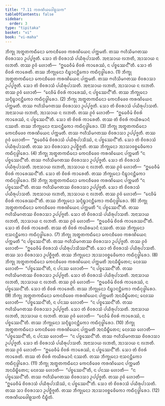 ```yaml
---
title: "7.11 ᨠᩁᨱᩦᨿᨴᩮᩤᩊᩈᨠ"
tableOfContents: false
sidebar:
  order: 3
type: "tipitaka"
basket: "vi"
book: "vi-maha"
---
```



<DynamicBreadcrumb />

<Division number="320" book="vi-maha">

<Paragraph number="1495" book="vi-maha">
ᨽᩥᨠ᩠ᨡᩩ ᩋᨲ᩠ᨳᨲᨠᨳᩥᨶᩮᩣ ᨠᩮᨶᨧᩥᨴᩮᩅ ᨠᩁᨱᩦᨿᩮᨶ ᨸᨠ᩠ᨠᨾᨲᩥ. ᨲᩔ ᨻᩉᩥᩈᩦᨾᨣᨲᩔ ᨧᩦᩅᩁᩣᩈᩣ ᩏᨸ᩠ᨸᨩ᩠ᨩᨲᩥ. ᩈᩮᩣ ᨲᩴ ᨧᩦᩅᩁᩣᩈᩴ ᨸᨿᩥᩁᩩᨸᩣᩈᨲᩥ. ᩋᨶᩣᩈᩣᨿ ᩃᨽᨲᩥ, ᩋᩣᩈᩣᨿ ᨶ ᩃᨽᨲᩥ. ᨲᩔ ᩑᩅᩴ ᩉᩮᩣᨲᩥ—  “ᩍᨵᩮᩅᩥᨾᩴ ᨧᩦᩅᩁᩴ ᨠᩣᩁᩮᩔᩴ, ᨶ ᨸᨧ᩠ᨧᩮᩔᨶ᩺”ᨲᩥ. ᩈᩮᩣ ᨲᩴ ᨧᩦᩅᩁᩴ ᨠᩣᩁᩮᨲᩥ. ᨲᩔ ᨽᩥᨠ᩠ᨡᩩᨶᩮᩣ ᨶᩥᨭ᩠ᨮᩣᨶᨶ᩠ᨲᩥᨠᩮᩣ ᨠᨳᩥᨶᩩᨴ᩠ᨵᩤᩁᩮᩣ. (1)
</Paragraph>

<Paragraph number="1496" book="vi-maha">
ᨽᩥᨠ᩠ᨡᩩ ᩋᨲ᩠ᨳᨲᨠᨳᩥᨶᩮᩣ ᨠᩮᨶᨧᩥᨴᩮᩅ ᨠᩁᨱᩦᨿᩮᨶ ᨸᨠ᩠ᨠᨾᨲᩥ. ᨲᩔ ᨻᩉᩥᩈᩦᨾᨣᨲᩔ ᨧᩦᩅᩁᩣᩈᩣ ᩏᨸ᩠ᨸᨩ᩠ᨩᨲᩥ. ᩈᩮᩣ ᨲᩴ ᨧᩦᩅᩁᩣᩈᩴ ᨸᨿᩥᩁᩩᨸᩣᩈᨲᩥ. ᩋᨶᩣᩈᩣᨿ ᩃᨽᨲᩥ, ᩋᩣᩈᩣᨿ ᨶ ᩃᨽᨲᩥ. ᨲᩔ ᩑᩅᩴ ᩉᩮᩣᨲᩥ—  “ᨶᩮᩅᩥᨾᩴ ᨧᩦᩅᩁᩴ ᨠᩣᩁᩮᩔᩴ, ᨶ ᨸᨧ᩠ᨧᩮᩔᨶ᩺”ᨲᩥ. ᨲᩔ ᨽᩥᨠ᩠ᨡᩩᨶᩮᩣ ᩈᨶ᩠ᨶᩥᨭ᩠ᨮᩣᨶᨶ᩠ᨲᩥᨠᩮᩣ ᨠᨳᩥᨶᩩᨴ᩠ᨵᩤᩁᩮᩣ. (2)
</Paragraph>

<Paragraph number="1497" book="vi-maha">
ᨽᩥᨠ᩠ᨡᩩ ᩋᨲ᩠ᨳᨲᨠᨳᩥᨶᩮᩣ ᨠᩮᨶᨧᩥᨴᩮᩅ ᨠᩁᨱᩦᨿᩮᨶ ᨸᨠ᩠ᨠᨾᨲᩥ. ᨲᩔ ᨻᩉᩥᩈᩦᨾᨣᨲᩔ ᨧᩦᩅᩁᩣᩈᩣ ᩏᨸ᩠ᨸᨩ᩠ᨩᨲᩥ. ᩈᩮᩣ ᨲᩴ ᨧᩦᩅᩁᩣᩈᩴ ᨸᨿᩥᩁᩩᨸᩣᩈᨲᩥ. ᩋᨶᩣᩈᩣᨿ ᩃᨽᨲᩥ, ᩋᩣᩈᩣᨿ ᨶ ᩃᨽᨲᩥ. ᨲᩔ ᩑᩅᩴ ᩉᩮᩣᨲᩥ—  “ᩍᨵᩮᩅᩥᨾᩴ ᨧᩦᩅᩁᩴ ᨠᩣᩁᩮᩔᩴ, ᨶ ᨸᨧ᩠ᨧᩮᩔᨶ᩺”ᨲᩥ. ᩈᩮᩣ ᨲᩴ ᨧᩦᩅᩁᩴ ᨠᩣᩁᩮᨲᩥ. ᨲᩔ ᨲᩴ ᨧᩦᩅᩁᩴ ᨠᨿᩥᩁᨾᩣᨶᩴ ᨶᩔᨲᩥ. ᨲᩔ ᨽᩥᨠ᩠ᨡᩩᨶᩮᩣ ᨶᩣᩈᨶᨶ᩠ᨲᩥᨠᩮᩣ ᨠᨳᩥᨶᩩᨴ᩠ᨵᩤᩁᩮᩣ. (3)
</Paragraph>

<Paragraph number="1498" book="vi-maha">
ᨽᩥᨠ᩠ᨡᩩ ᩋᨲ᩠ᨳᨲᨠᨳᩥᨶᩮᩣ ᨠᩮᨶᨧᩥᨴᩮᩅ ᨠᩁᨱᩦᨿᩮᨶ ᨸᨠ᩠ᨠᨾᨲᩥ. ᨲᩔ ᨻᩉᩥᩈᩦᨾᨣᨲᩔ ᨧᩦᩅᩁᩣᩈᩣ ᩏᨸ᩠ᨸᨩ᩠ᨩᨲᩥ. ᨲᩔ ᩑᩅᩴ ᩉᩮᩣᨲᩥ—  “ᩍᨵᩮᩅᩥᨾᩴ ᨧᩦᩅᩁᩣᩈᩴ ᨸᨿᩥᩁᩩᨸᩣᩈᩥᩔᩴ, ᨶ ᨸᨧ᩠ᨧᩮᩔᨶ᩺”ᨲᩥ. ᩈᩮᩣ ᨲᩴ ᨧᩦᩅᩁᩣᩈᩴ ᨸᨿᩥᩁᩩᨸᩣᩈᨲᩥ. ᨲᩔ ᩈᩣ ᨧᩦᩅᩁᩣᩈᩣ ᩏᨸᨧ᩠ᨨᩥᨩ᩠ᨩᨲᩥ. ᨲᩔ ᨽᩥᨠ᩠ᨡᩩᨶᩮᩣ ᩋᩣᩈᩣᩅᨧ᩠ᨨᩮᨴᩥᨠᩮᩣ ᨠᨳᩥᨶᩩᨴ᩠ᨵᩤᩁᩮᩣ. (4)
</Paragraph>

<Paragraph number="1499" book="vi-maha">
ᨽᩥᨠ᩠ᨡᩩ ᩋᨲ᩠ᨳᨲᨠᨳᩥᨶᩮᩣ ᨠᩮᨶᨧᩥᨴᩮᩅ ᨠᩁᨱᩦᨿᩮᨶ ᨸᨠ᩠ᨠᨾᨲᩥ “ᨶ ᨸᨧ᩠ᨧᩮᩔᨶ᩺”ᨲᩥ. ᨲᩔ ᨻᩉᩥᩈᩦᨾᨣᨲᩔ ᨧᩦᩅᩁᩣᩈᩣ ᩏᨸ᩠ᨸᨩ᩠ᨩᨲᩥ. ᩈᩮᩣ ᨲᩴ ᨧᩦᩅᩁᩣᩈᩴ ᨸᨿᩥᩁᩩᨸᩣᩈᨲᩥ. ᩋᨶᩣᩈᩣᨿ ᩃᨽᨲᩥ, ᩋᩣᩈᩣᨿ ᨶ ᩃᨽᨲᩥ. ᨲᩔ ᩑᩅᩴ ᩉᩮᩣᨲᩥ—  “ᩍᨵᩮᩅᩥᨾᩴ ᨧᩦᩅᩁᩴ ᨠᩣᩁᩮᩔᨶ᩺”ᨲᩥ. ᩈᩮᩣ ᨲᩴ ᨧᩦᩅᩁᩴ ᨠᩣᩁᩮᨲᩥ. ᨲᩔ ᨽᩥᨠ᩠ᨡᩩᨶᩮᩣ ᨶᩥᨭ᩠ᨮᩣᨶᨶ᩠ᨲᩥᨠᩮᩣ ᨠᨳᩥᨶᩩᨴ᩠ᨵᩤᩁᩮᩣ. (5)
</Paragraph>

<Paragraph number="1500" book="vi-maha">
ᨽᩥᨠ᩠ᨡᩩ ᩋᨲ᩠ᨳᨲᨠᨳᩥᨶᩮᩣ ᨠᩮᨶᨧᩥᨴᩮᩅ ᨠᩁᨱᩦᨿᩮᨶ ᨸᨠ᩠ᨠᨾᨲᩥ “ᨶ ᨸᨧ᩠ᨧᩮᩔᨶ᩺”ᨲᩥ. ᨲᩔ ᨻᩉᩥᩈᩦᨾᨣᨲᩔ ᨧᩦᩅᩁᩣᩈᩣ ᩏᨸ᩠ᨸᨩ᩠ᨩᨲᩥ. ᩈᩮᩣ ᨲᩴ ᨧᩦᩅᩁᩣᩈᩴ ᨸᨿᩥᩁᩩᨸᩣᩈᨲᩥ. ᩋᨶᩣᩈᩣᨿ ᩃᨽᨲᩥ, ᩋᩣᩈᩣᨿ ᨶ ᩃᨽᨲᩥ. ᨲᩔ ᩑᩅᩴ ᩉᩮᩣᨲᩥ—  “ᨶᩮᩅᩥᨾᩴ ᨧᩦᩅᩁᩴ ᨠᩣᩁᩮᩔᨶ᩺”ᨲᩥ. ᨲᩔ ᨽᩥᨠ᩠ᨡᩩᨶᩮᩣ ᩈᨶ᩠ᨶᩥᨭ᩠ᨮᩣᨶᨶ᩠ᨲᩥᨠᩮᩣ ᨠᨳᩥᨶᩩᨴ᩠ᨵᩤᩁᩮᩣ. (6)
</Paragraph>

<Paragraph number="1501" book="vi-maha">
ᨽᩥᨠ᩠ᨡᩩ ᩋᨲ᩠ᨳᨲᨠᨳᩥᨶᩮᩣ ᨠᩮᨶᨧᩥᨴᩮᩅ ᨠᩁᨱᩦᨿᩮᨶ ᨸᨠ᩠ᨠᨾᨲᩥ “ᨶ ᨸᨧ᩠ᨧᩮᩔᨶ᩺”ᨲᩥ. ᨲᩔ ᨻᩉᩥᩈᩦᨾᨣᨲᩔ ᨧᩦᩅᩁᩣᩈᩣ ᩏᨸ᩠ᨸᨩ᩠ᨩᨲᩥ. ᩈᩮᩣ ᨲᩴ ᨧᩦᩅᩁᩣᩈᩴ ᨸᨿᩥᩁᩩᨸᩣᩈᨲᩥ. ᩋᨶᩣᩈᩣᨿ ᩃᨽᨲᩥ, ᩋᩣᩈᩣᨿ ᨶ ᩃᨽᨲᩥ. ᨲᩔ ᩑᩅᩴ ᩉᩮᩣᨲᩥ—  “ᩍᨵᩮᩅᩥᨾᩴ ᨧᩦᩅᩁᩴ ᨠᩣᩁᩮᩔᨶ᩺”ᨲᩥ. ᩈᩮᩣ ᨲᩴ ᨧᩦᩅᩁᩴ ᨠᩣᩁᩮᨲᩥ. ᨲᩔ ᨲᩴ ᨧᩦᩅᩁᩴ ᨠᨿᩥᩁᨾᩣᨶᩴ ᨶᩔᨲᩥ. ᨲᩔ ᨽᩥᨠ᩠ᨡᩩᨶᩮᩣ ᨶᩣᩈᨶᨶ᩠ᨲᩥᨠᩮᩣ ᨠᨳᩥᨶᩩᨴ᩠ᨵᩤᩁᩮᩣ. (7)
</Paragraph>

<Paragraph number="1502" book="vi-maha">
ᨽᩥᨠ᩠ᨡᩩ ᩋᨲ᩠ᨳᨲᨠᨳᩥᨶᩮᩣ ᨠᩮᨶᨧᩥᨴᩮᩅ ᨠᩁᨱᩦᨿᩮᨶ ᨸᨠ᩠ᨠᨾᨲᩥ “ᨶ ᨸᨧ᩠ᨧᩮᩔᨶ᩺”ᨲᩥ. ᨲᩔ ᨻᩉᩥᩈᩦᨾᨣᨲᩔ ᨧᩦᩅᩁᩣᩈᩣ ᩏᨸ᩠ᨸᨩ᩠ᨩᨲᩥ. ᨲᩔ ᩑᩅᩴ ᩉᩮᩣᨲᩥ—  “ᩍᨵᩮᩅᩥᨾᩴ ᨧᩦᩅᩁᩣᩈᩴ ᨸᨿᩥᩁᩩᨸᩣᩈᩥᩔᨶ᩺”ᨲᩥ. ᩈᩮᩣ ᨲᩴ ᨧᩦᩅᩁᩣᩈᩴ ᨸᨿᩥᩁᩩᨸᩣᩈᨲᩥ. ᨲᩔ ᩈᩣ ᨧᩦᩅᩁᩣᩈᩣ ᩏᨸᨧ᩠ᨨᩥᨩ᩠ᨩᨲᩥ. ᨲᩔ ᨽᩥᨠ᩠ᨡᩩᨶᩮᩣ ᩋᩣᩈᩣᩅᨧ᩠ᨨᩮᨴᩥᨠᩮᩣ ᨠᨳᩥᨶᩩᨴ᩠ᨵᩤᩁᩮᩣ. (8)
</Paragraph>

<Paragraph number="1503" book="vi-maha">
ᨽᩥᨠ᩠ᨡᩩ ᩋᨲ᩠ᨳᨲᨠᨳᩥᨶᩮᩣ ᨠᩮᨶᨧᩥᨴᩮᩅ ᨠᩁᨱᩦᨿᩮᨶ ᨸᨠ᩠ᨠᨾᨲᩥ ᩋᨶᨵᩥᨭ᩠ᨮᩥᨲᩮᨶ; ᨶᩮᩅᩔ ᩉᩮᩣᨲᩥ—  “ᨸᨧ᩠ᨧᩮᩔᨶ᩺”ᨲᩥ, ᨶ ᨸᨶᩔ ᩉᩮᩣᨲᩥ—  “ᨶ ᨸᨧ᩠ᨧᩮᩔᨶ᩺”ᨲᩥ. ᨲᩔ ᨻᩉᩥᩈᩦᨾᨣᨲᩔ ᨧᩦᩅᩁᩣᩈᩣ ᩏᨸ᩠ᨸᨩ᩠ᨩᨲᩥ. ᩈᩮᩣ ᨲᩴ ᨧᩦᩅᩁᩣᩈᩴ ᨸᨿᩥᩁᩩᨸᩣᩈᨲᩥ. ᩋᨶᩣᩈᩣᨿ ᩃᨽᨲᩥ, ᩋᩣᩈᩣᨿ ᨶ ᩃᨽᨲᩥ. ᨲᩔ ᩑᩅᩴ ᩉᩮᩣᨲᩥ—  “ᩍᨵᩮᩅᩥᨾᩴ ᨧᩦᩅᩁᩴ ᨠᩣᩁᩮᩔᩴ, ᨶ ᨸᨧ᩠ᨧᩮᩔᨶ᩺”ᨲᩥ. ᩈᩮᩣ ᨲᩴ ᨧᩦᩅᩁᩴ ᨠᩣᩁᩮᨲᩥ. ᨲᩔ ᨽᩥᨠ᩠ᨡᩩᨶᩮᩣ ᨶᩥᨭ᩠ᨮᩣᨶᨶ᩠ᨲᩥᨠᩮᩣ ᨠᨳᩥᨶᩩᨴ᩠ᨵᩤᩁᩮᩣ. (9)
</Paragraph>

<Paragraph number="1504" book="vi-maha">
ᨽᩥᨠ᩠ᨡᩩ ᩋᨲ᩠ᨳᨲᨠᨳᩥᨶᩮᩣ ᨠᩮᨶᨧᩥᨴᩮᩅ ᨠᩁᨱᩦᨿᩮᨶ ᨸᨠ᩠ᨠᨾᨲᩥ ᩋᨶᨵᩥᨭ᩠ᨮᩥᨲᩮᨶ; ᨶᩮᩅᩔ ᩉᩮᩣᨲᩥ—  “ᨸᨧ᩠ᨧᩮᩔᨶ᩺”ᨲᩥ, ᨶ ᨸᨶᩔ ᩉᩮᩣᨲᩥ—  “ᨶ ᨸᨧ᩠ᨧᩮᩔᨶ᩺”ᨲᩥ. ᨲᩔ ᨻᩉᩥᩈᩦᨾᨣᨲᩔ ᨧᩦᩅᩁᩣᩈᩣ ᩏᨸ᩠ᨸᨩ᩠ᨩᨲᩥ. ᩈᩮᩣ ᨲᩴ ᨧᩦᩅᩁᩣᩈᩴ ᨸᨿᩥᩁᩩᨸᩣᩈᨲᩥ. ᩋᨶᩣᩈᩣᨿ ᩃᨽᨲᩥ, ᩋᩣᩈᩣᨿ ᨶ ᩃᨽᨲᩥ. ᨲᩔ ᩑᩅᩴ ᩉᩮᩣᨲᩥ—  “ᨶᩮᩅᩥᨾᩴ ᨧᩦᩅᩁᩴ ᨠᩣᩁᩮᩔᩴ, ᨶ ᨸᨧ᩠ᨧᩮᩔᨶ᩺”ᨲᩥ. ᨲᩔ ᨽᩥᨠ᩠ᨡᩩᨶᩮᩣ ᩈᨶ᩠ᨶᩥᨭ᩠ᨮᩣᨶᨶ᩠ᨲᩥᨠᩮᩣ ᨠᨳᩥᨶᩩᨴ᩠ᨵᩤᩁᩮᩣ. (10)
</Paragraph>

<Paragraph number="1505" book="vi-maha">
ᨽᩥᨠ᩠ᨡᩩ ᩋᨲ᩠ᨳᨲᨠᨳᩥᨶᩮᩣ ᨠᩮᨶᨧᩥᨴᩮᩅ ᨠᩁᨱᩦᨿᩮᨶ ᨸᨠ᩠ᨠᨾᨲᩥ ᩋᨶᨵᩥᨭ᩠ᨮᩥᨲᩮᨶ; ᨶᩮᩅᩔ ᩉᩮᩣᨲᩥ—  “ᨸᨧ᩠ᨧᩮᩔᨶ᩺”ᨲᩥ, ᨶ ᨸᨶᩔ ᩉᩮᩣᨲᩥ—  “ᨶ ᨸᨧ᩠ᨧᩮᩔᨶ᩺”ᨲᩥ. ᨲᩔ ᨻᩉᩥᩈᩦᨾᨣᨲᩔ ᨧᩦᩅᩁᩣᩈᩣ ᩏᨸ᩠ᨸᨩ᩠ᨩᨲᩥ. ᩈᩮᩣ ᨲᩴ ᨧᩦᩅᩁᩣᩈᩴ ᨸᨿᩥᩁᩩᨸᩣᩈᨲᩥ. ᩋᨶᩣᩈᩣᨿ ᩃᨽᨲᩥ, ᩋᩣᩈᩣᨿ ᨶ ᩃᨽᨲᩥ. ᨲᩔ ᩑᩅᩴ ᩉᩮᩣᨲᩥ—  “ᩍᨵᩮᩅᩥᨾᩴ ᨧᩦᩅᩁᩴ ᨠᩣᩁᩮᩔᩴ, ᨶ ᨸᨧ᩠ᨧᩮᩔᨶ᩺”ᨲᩥ. ᩈᩮᩣ ᨲᩴ ᨧᩦᩅᩁᩴ ᨠᩣᩁᩮᨲᩥ. ᨲᩔ ᨲᩴ ᨧᩦᩅᩁᩴ ᨠᨿᩥᩁᨾᩣᨶᩴ ᨶᩔᨲᩥ. ᨲᩔ ᨽᩥᨠ᩠ᨡᩩᨶᩮᩣ ᨶᩣᩈᨶᨶ᩠ᨲᩥᨠᩮᩣ ᨠᨳᩥᨶᩩᨴ᩠ᨵᩤᩁᩮᩣ. (11)
</Paragraph>

<Paragraph number="1506" book="vi-maha">
ᨽᩥᨠ᩠ᨡᩩ ᩋᨲ᩠ᨳᨲᨠᨳᩥᨶᩮᩣ ᨠᩮᨶᨧᩥᨴᩮᩅ ᨠᩁᨱᩦᨿᩮᨶ ᨸᨠ᩠ᨠᨾᨲᩥ ᩋᨶᨵᩥᨭ᩠ᨮᩥᨲᩮᨶ; ᨶᩮᩅᩔ ᩉᩮᩣᨲᩥ—  “ᨸᨧ᩠ᨧᩮᩔᨶ᩺”ᨲᩥ, ᨶ ᨸᨶᩔ ᩉᩮᩣᨲᩥ—  “ᨶ ᨸᨧ᩠ᨧᩮᩔᨶ᩺”ᨲᩥ. ᨲᩔ ᨻᩉᩥᩈᩦᨾᨣᨲᩔ ᨧᩦᩅᩁᩣᩈᩣ ᩏᨸ᩠ᨸᨩ᩠ᨩᨲᩥ. ᨲᩔ ᩑᩅᩴ ᩉᩮᩣᨲᩥ—  “ᩍᨵᩮᩅᩥᨾᩴ ᨧᩦᩅᩁᩣᩈᩴ ᨸᨿᩥᩁᩩᨸᩣᩈᩥᩔᩴ, ᨶ ᨸᨧ᩠ᨧᩮᩔᨶ᩺”ᨲᩥ. ᩈᩮᩣ ᨲᩴ ᨧᩦᩅᩁᩣᩈᩴ ᨸᨿᩥᩁᩩᨸᩣᩈᨲᩥ. ᨲᩔ ᩈᩣ ᨧᩦᩅᩁᩣᩈᩣ ᩏᨸᨧ᩠ᨨᩥᨩ᩠ᨩᨲᩥ. ᨲᩔ ᨽᩥᨠ᩠ᨡᩩᨶᩮᩣ ᩋᩣᩈᩣᩅᨧ᩠ᨨᩮᨴᩥᨠᩮᩣ ᨠᨳᩥᨶᩩᨴ᩠ᨵᩤᩁᩮᩣ. (12)

</Paragraph>
</Division>

<Paragraph number="1507" type="center" book="vi-maha">
ᨠᩁᨱᩦᨿᨴᩮᩤᩊᩈᨠᩴ ᨶᩥᨭ᩠ᨮᩥᨲᩴ.
</Paragraph>